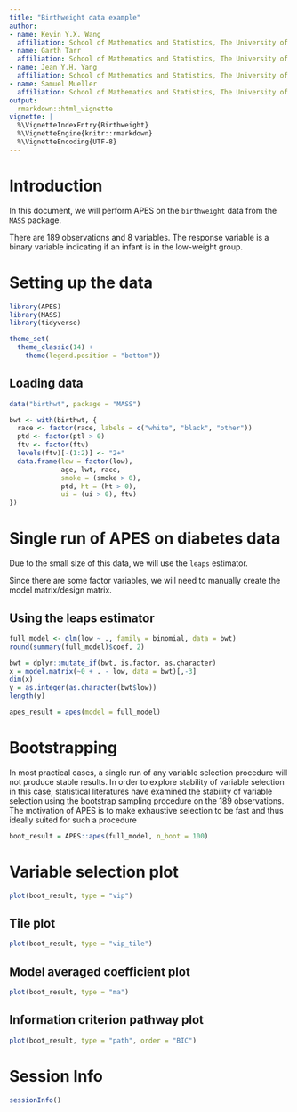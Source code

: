 ```yaml
---
title: "Birthweight data example"
author:
- name: Kevin Y.X. Wang
  affiliation: School of Mathematics and Statistics, The University of Sydney, Australia
- name: Garth Tarr
  affiliation: School of Mathematics and Statistics, The University of Sydney, Australia
- name: Jean Y.H. Yang
  affiliation: School of Mathematics and Statistics, The University of Sydney, Australia
- name: Samuel Mueller
  affiliation: School of Mathematics and Statistics, The University of Sydney, Australia
output: 
  rmarkdown::html_vignette
vignette: |
  %\VignetteIndexEntry{Birthweight}
  %\VignetteEngine{knitr::rmarkdown}
  %\VignetteEncoding{UTF-8}
---
```


# Introduction 

In this document, we will perform APES on the `birthweight` data from the `MASS` package. 

There are 189 observations and 8 variables. 
The response variable is a binary variable indicating if an infant is in the low-weight group. 


# Setting up the data

```r
library(APES)
library(MASS)
library(tidyverse)

theme_set(
  theme_classic(14) +
    theme(legend.position = "bottom"))
```

## Loading data
```r
data("birthwt", package = "MASS")

bwt <- with(birthwt, {
  race <- factor(race, labels = c("white", "black", "other"))
  ptd <- factor(ptl > 0)
  ftv <- factor(ftv)
  levels(ftv)[-(1:2)] <- "2+"
  data.frame(low = factor(low),
             age, lwt, race,
             smoke = (smoke > 0),
             ptd, ht = (ht > 0),
             ui = (ui > 0), ftv)
})
```


# Single run of APES on diabetes data

Due to the small size of this data, we will use the `leaps` estimator.

Since there are some factor variables, we will need to manually create the model matrix/design matrix.

## Using the leaps estimator

```r
full_model <- glm(low ~ ., family = binomial, data = bwt)
round(summary(full_model)$coef, 2)

bwt = dplyr::mutate_if(bwt, is.factor, as.character)
x = model.matrix(~0 + . - low, data = bwt)[,-3]
dim(x)
y = as.integer(as.character(bwt$low))
length(y)
```



```r
apes_result = apes(model = full_model)
```



# Bootstrapping 

In most practical cases, a single run of any variable selection procedure will not produce stable results. In order to explore stability of variable selection in this case, statistical literatures have examined the stability of variable selection using the bootstrap sampling procedure on the 189 observations. The motivation of APES is to make exhaustive selection to be fast and thus ideally suited for such a procedure

```r
boot_result = APES::apes(full_model, n_boot = 100)
```


# Variable selection plot

```r
plot(boot_result, type = "vip")
```

## Tile plot 

```r
plot(boot_result, type = "vip_tile")
```

## Model averaged coefficient plot 
```r
plot(boot_result, type = "ma")
```

## Information criterion pathway plot
```r
plot(boot_result, type = "path", order = "BIC")
```

# Session Info
```r
sessionInfo()
```


